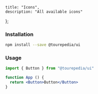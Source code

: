 
    title: "Icons",
    description: "All available icons"
};


<div className="max-w-sm mx-auto my-8">
  <ElementIcon />
</div>

### Installation

```bash
npm install --save @tourepedia/ui
```

### Usage

```jsx
import { Button } from "@tourepedia/ui"

function App () {
  return <Button>Button</Button>
}
```
